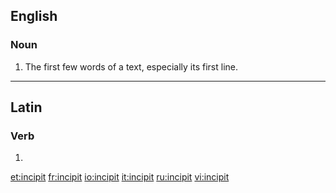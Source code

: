 ==English==
{{wikipedia}}

===Noun===
{{en-noun}}

# The first few words of a text, especially its first line.

----

==Latin==

===Verb===
{{la-verb-form|incipit}}

# {{conjugation of|incipio|incipiō|3|s|pres|act|ind|lang=la}}{{la-conj-form-gloss|incipio|3|s|pres|act|ind}}

[[et:incipit]]
[[fr:incipit]]
[[io:incipit]]
[[it:incipit]]
[[ru:incipit]]
[[vi:incipit]]